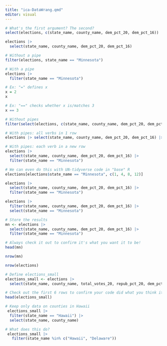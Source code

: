 ```yaml
---
title: "ica-DataWrang.qmd"
editor: visual
---
```


```r
# What's the first argument? The second?
select(elections, c(state_name, county_name, dem_pct_20, dem_pct_16))
```
```r
elections |> 
  select(state_name, county_name, dem_pct_20, dem_pct_16)
```

```r
# Without a pipe
filter(elections, state_name == "Minnesota")
```
```r
# With a pipe
elections |> 
  filter(state_name == "Minnesota")
```

```r
# Ex: "=" defines x
x = 2
x
```
```r
# Ex: "==" checks whether x is/matches 3
x == 3
```

```r
# Without pipes
filter(select(elections, c(state_name, county_name, dem_pct_20, dem_pct_16)), state_name == "Minnesota")
```
```r
# With pipes: all verbs in 1 row
elections |> select(state_name, county_name, dem_pct_20, dem_pct_16) |> filter(state_name == "Minnesota")
```
```r
# With pipes: each verb in a new row
elections |> 
  select(state_name, county_name, dem_pct_20, dem_pct_16) |> 
  filter(state_name == "Minnesota")
```
```r
# We can even do this with UN-tidyverse code in "base" R
elections[elections$state_name == "Minnesota", c(1, 4, 8, 12)]
```
```r
elections |> 
  select(state_name, county_name, dem_pct_20, dem_pct_16) |> 
  filter(state_name == "Minnesota")
```

```r
elections |> 
  filter(state_name, county_name, dem_pct_20, dem_pct_16) |> 
  select(state_name == "Minnesota")
```
```r
# Store the results
mn <- elections |> 
  select(state_name, county_name, dem_pct_20, dem_pct_16) |> 
  filter(state_name == "Minnesota")

# Always check it out to confirm it's what you want it to be!
head(mn)

nrow(mn)

nrow(elections)
```

```r
# Define elections_small
elections_small <- elections |>
  select(state_name, county_name, total_votes_20, repub_pct_20, dem_pct_20, total_votes_16, dem_pct_16)

# Check out the first 6 rows to confirm your code did what you think it did!
head(elections_small)
```
```r
# Keep only data on counties in Hawaii
 elections_small |>
  filter(state_name == "Hawaii") |>
  select(state_name, county_name)
```
```r
# What does this do?
 elections_small |> 
   filter(state_name %in% c("Hawaii", "Delaware"))
```
```r

```

